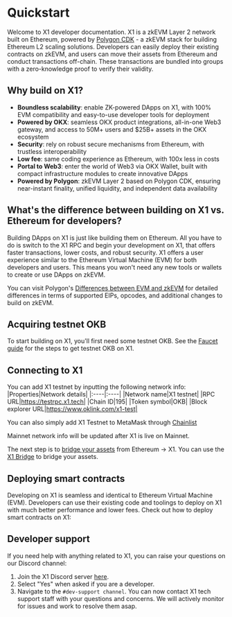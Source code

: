 # Quickstart
Welcome to X1 developer documentation.
X1 is a zkEVM Layer 2 network built on Ethereum, powered by [Polygon CDK](https://wiki.polygon.technology/docs/cdk/ "Polygon CDK") - a zkEVM stack for building Ethereum L2 scaling solutions.
Developers can easily deploy their existing contracts on zkEVM, and users can move their assets from Ethereum and conduct transactions off-chain. These transactions are bundled into groups with a zero-knowledge proof to verify their validity.

## Why build on X1?
- **Boundless scalability**: enable ZK-powered DApps on X1, with 100% EVM compatibility and easy-to-use developer tools for deployment
- **Powered by OKX**: seamless OKX product integrations, all-in-one Web3 gateway, and access to 50M+ users and $25B+ assets in the OKX ecosystem
- **Security**: rely on robust secure mechanisms from Ethereum, with trustless interoperability
- **Low fee**: same coding experience as Ethereum, with 100x less in costs
- **Portal to Web3**: enter the world of Web3 via OKX Wallet, built with compact infrastructure modules to create innovative DApps
- **Powered by Polygon**: zkEVM Layer 2 based on Polygon CDK, ensuring near-instant finality, unified liquidity, and independent data availability

## What's the difference between building on X1 vs. Ethereum for developers?
Building DApps on X1 is just like building them on Ethereum. All you have to do is switch to the X1 RPC and begin your development on X1, that offers faster transactions, lower costs, and robust security. X1 offers a user experience similar to the Ethereum Virtual Machine (EVM) for both developers and users. This means you won't need any new tools or wallets to create or use DApps on zkEVM.

<Tip title="Note">You can visit Polygon's [Differences between EVM and zkEVM](https://wiki.polygon.technology/docs/zkevm/protocol/evm-diff/ "Differences between EVM and zkEVM") for detailed differences in terms of supported EIPs, opcodes, and additional changes to build on zkEVM.</Tip>

## Acquiring testnet OKB
To start building on X1, you'll first need some testnet OKB. See the [Faucet guide](/getting-started/user-guide/get-testnet-okb-from-faucet "Faucet guide") for the steps to get testnet OKB on X1.

## Connecting to X1
You can add X1 testnet by inputting the following network info:
|Properties|Network details|
|:----|:----|
|Network name|X1 testnet|
|RPC URL|https://testrpc.x1.tech|
|Chain ID|195|
|Token symbol|OKB|
|Block explorer URL|https://www.oklink.com/x1-test|

You can also simply add X1 Testnet to MetaMask through [Chainlist](https://chainlist.org/chain/195 "Chainlist")

<Tip title="Note">Mainnet network info will be updated after X1 is live on Mainnet.</Tip>

The next step is to [bridge your assets](/getting-started/user-guide/bridge "bridge your assets") from Ethereum → X1. You can use the [X1 Bridge](https://www.okx.com/x1/bridge-test "X1 Bridge") to bridge your assets.

## Deploying smart contracts
Developing on X1 is seamless and identical to Ethereum Virtual Machine (EVM). Developers can use their existing code and toolings to deploy on X1 with much better performance and lower fees.
Check out how to deploy smart contracts on X1:
<Card mainTitle="Deploy using Hardhat" subTitle='Guide to deploy contract using Hardhat' link="../smart-contract/deploy-with-hardhat"/>
<Card mainTitle="Deploy using Truffle" subTitle='Guide to deploy contract using Truffle' link="../smart-contract/deploy-with-truffle"/>
<Card mainTitle="Deploy using Foundry" subTitle='Guide to deploy contract using Foundry' link="../smart-contract/deploy-with-foundry"/>

## Developer support
If you need help with anything related to X1, you can raise your questions on our Discord channel:
1. Join the X1 Discord server [here](https://discord.gg/x1-network "here").
2. Select "Yes" when asked if you are a developer.
3. Navigate to the `#dev-support channel`.
You can now contact X1 tech support staff with your questions and concerns. We will actively monitor for issues and work to resolve them asap.